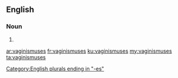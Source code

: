 ==English==

===Noun===
{{head|en|plural}}

# {{plural of|vaginismus|lang=en}}

[[Category:English plurals ending in "-es"]]

[[ar:vaginismuses]]
[[fr:vaginismuses]]
[[ku:vaginismuses]]
[[my:vaginismuses]]
[[ta:vaginismuses]]